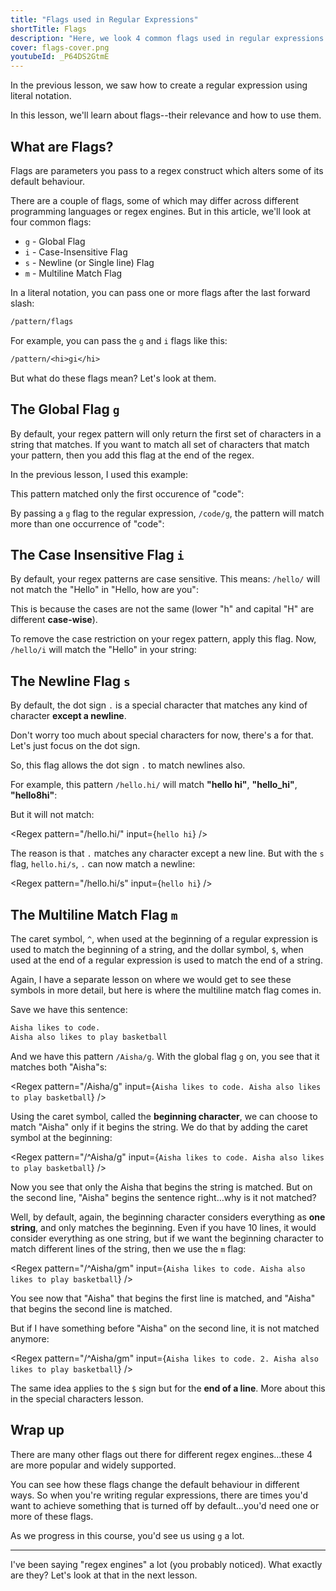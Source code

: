 ```yaml
---
title: "Flags used in Regular Expressions"
shortTitle: Flags
description: "Here, we look 4 common flags used in regular expressions for changing default behaviours."
cover: flags-cover.png
youtubeId: _P64DS2GtmE
---
```


In the previous lesson, we saw how to create a regular expression using literal notation.

In this lesson, we'll learn about flags--their relevance and how to use them.

## What are Flags?

Flags are parameters you pass to a regex construct which alters some of its default behaviour.

There are a couple of flags, some of which may differ across different programming languages or regex engines. But in this article, we'll look at four common flags:

- `g` - Global Flag
- `i` - Case-Insensitive Flag
- `s` - Newline (or Single line) Flag
- `m` - Multiline Match Flag

In a literal notation, you can pass one or more flags after the last forward slash:

```txt
/pattern/flags
```

For example, you can pass the `g` and `i` flags like this:

```txt
/pattern/<hi>gi</hi>
```

But what do these flags mean? Let's look at them.

## The Global Flag `g`

By default, your regex pattern will only return the first set of characters in a string that matches. If you want to match all set of characters that match your pattern, then you add this flag at the end of the regex.

In the previous lesson, I used this example:

<Regex
  pattern="/code/"
  input="my channel is deeecode, and I make videos on code"
/>

This pattern matched only the first occurence of "code":

By passing a `g` flag to the regular expression, `/code/g`, the pattern will match more than one occurrence of "code":

<Regex
  pattern="/code/g"
  input="my channel is deeecode, and I make videos on code"
/>

## The Case Insensitive Flag `i`

By default, your regex patterns are case sensitive. This means: `/hello/` will not match the "Hello" in "Hello, how are you":

<Regex pattern="/hello/" input="Hello, how are you" />

This is because the cases are not the same (lower "h" and capital "H" are different **case-wise**).

To remove the case restriction on your regex pattern, apply this flag. Now, `/hello/i` will match the "Hello" in your string:

<Regex pattern="/hello/i" input="Hello, how are you" />

## The Newline Flag `s`

By default, the dot sign `.` is a special character that matches any kind of character **except a newline**.

Don't worry too much about special characters for now, there's a <CourseLink course='regex' path="special-characters" label='dedicated lesson'/> for that. Let's just focus on the dot sign.

So, this flag allows the dot sign `.` to match newlines also.

For example, this pattern `/hello.hi/` will match **"hello hi"**, **"hello_hi"**, **"hello8hi"**:

<Regex
  pattern="/hello.hi/g"
  input="hello hi and hello_hi and hello8hi"
/>

But it will not match:

<Regex
  pattern="/hello.hi/"
  input={`hello
hi`}
/>


The reason is that `.` matches any character except a new line. But with the `s` flag, `hello.hi/s`, `.` can now match a newline:

<Regex
  pattern="/hello.hi/s"
  input={`hello
hi`}
/>

## The Multiline Match Flag `m`

The caret symbol, `^`, when used at the beginning of a regular expression is used to match the beginning of a string, and the dollar symbol, `$`, when used at the end of a regular expression is used to match the end of a string.

Again, I have a separate lesson on <CourseLink course='regex' path="special-characters" label='special characters'/> where we would get to see these symbols in more detail, but here is where the multiline match flag comes in.

Save we have this sentence:

```txt
Aisha likes to code.
Aisha also likes to play basketball
```

And we have this pattern `/Aisha/g`. With the global flag `g` on, you see that it matches both "Aisha"s:

<Regex
  pattern="/Aisha/g"
  input={`Aisha likes to code.
Aisha also likes to play basketball`}
/>

Using the caret symbol, called the **beginning character**, we can choose to match "Aisha" only if it begins the string. We do that by adding the caret symbol at the beginning:

<Regex
  pattern="/^Aisha/g"
  input={`Aisha likes to code.
Aisha also likes to play basketball`}
/>

Now you see that only the Aisha that begins the string is matched. But on the second line, "Aisha" begins the sentence right…why is it not matched?

Well, by default, again, the beginning character considers everything as **one string**, and only matches the beginning. Even if you have 10 lines, it would consider everything as one string, but if we want the beginning character to match different lines of the string, then we use the `m` flag:

<Regex
  pattern="/^Aisha/gm"
  input={`Aisha likes to code.
Aisha also likes to play basketball`}
/>

You see now that "Aisha" that begins the first line is matched, and "Aisha" that begins the second line is matched.

But if I have something before "Aisha" on the second line, it is not matched anymore:

<Regex
  pattern="/^Aisha/gm"
  input={`Aisha likes to code.
2. Aisha also likes to play basketball`}
/>

The same idea applies to the `$` sign but for the **end of a line**. More about this in the special characters lesson.

## Wrap up

There are many other flags out there for different regex engines…these 4 are more popular and widely supported.

You can see how these flags change the default behaviour in different ways. So when you're writing regular expressions, there are times you'd want to achieve something that is turned off by default…you'd need one or more of these flags.

As we progress in this course, you'd see us using `g` a lot.

---

I've been saying "regex engines" a lot (you probably noticed). What exactly are they? Let's look at that in the next lesson.
